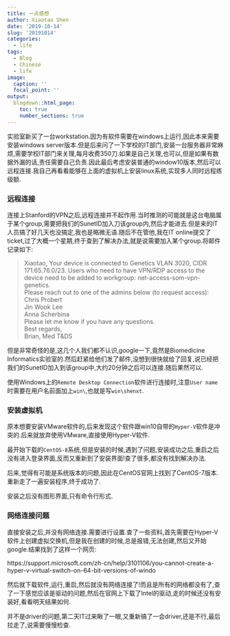 ```yaml
---
title: 一点感想
author: Xiaotao Shen
date: '2019-10-14'
slug: '20191014'
categories:
  - life
tags:
  - Blog
  - Chinese
  - life
image:
  caption: ''
  focal_point: ''
output:
  blogdown::html_page:
    toc: true
    number_sections: true
---
```



实验室新买了一台workstation.因为有软件需要在windows上运行,因此本来需要安装windows server版本.但是后来问了一下学校的IT部门,安装一台服务器非常麻烦,需要学校IT部门来关理,每月收费350刀.如果是自己关理,也可以,但是如果有数据外漏的话,责任需要自己负责.因此最后考虑安装普通的window10版本,然后可以远程连接.我自己再看看能够在上面的虚拟机上安装linux系统,实现多人同时远程练级额.

### 远程连接

连接上Stanford的VPN之后,远程连接并不起作用.当时推测的可能就是这台电脑属于某个group,需要把我们的SunetID加入刀该group内,然后才能进去.但是来的IT人员搞了好几天也没搞定,我也是略微无语.随后不在管他,我在IT online提交了ticket,过了大概一个星期,终于查到了解决办法,就是说需要加入某个group.将邮件记录如下:

> Xiaotao,
Your device is connected to Genetics VLAN 3020, CIDR 171.65.76.0/23. Users who need to have VPN/RDP access to the device need to be added to workgroup: net-access-som-vpn-genetics.    
Please reach out to one of the admins below (to request access):    
Chris Probert   
Jin Wook Lee   
Anna Scherbina   
Please let me know if you have any questions.   
Best regards,  
Brian, Med T&DS   

但是非常奇怪的是,这几个人我们都不认识,google一下,竟然是Biomedicine Informatics实验室的.然后赶紧给他们发了邮件,没想到很快就给了回复,说已经把我们的SunetID加入到该group中,大约20分钟之后可以连接.随后果然可以.

使用Windows上的`Remote Desktop Connection`软件进行连接时,注意`User name`时需要在用户名前面加上`win\`,也就是写`win\shenxt`.

### 安装虚拟机

原本想要安装VMware软件的,后来发现这个软件跟win10自带的`Hyper-V`软件是冲突的.后来就放弃使用VMware,直接使用Hyper-V软件.

最开始下载的`CentOS-8`系统,但是安装的时候,遇到了问题,安装成功之后,重启之后没有进入登录界面,反而又重新到了安装界面!查了很多,都没有找到解决办法.

后来,觉得有可能是系统版本的问题,因此在CentOS官网上找到了CentOS-7版本.重新走了一遍安装程序,终于成功了.

安装之后没有图形界面,只有命令行形式.

### 网络连接问题

直接安装之后,并没有网络连接.需要进行设置.查了一些资料,首先需要在Hyper-V软件上创建虚拟交换机,但是我在创建的时候,总是报错,无法创建,然后又开始google.结果找到了这样一个网页:

https://support.microsoft.com/zh-cn/help/3101106/you-cannot-create-a-hyper-v-virtual-switch-on-64-bit-versions-of-windo

然后就下载软件,运行,重启,然后就没有网络连接了!而且是所有的网络都没有了,查了一下感觉应该是驱动的问题,然后在官网上下载了Intel的驱动,走的时候还没有安装好,看看明天结果如何.

并不是driver的问题,第二天IT过来瞅了一眼,又重新搞了一会driver,还是不行,最后拉走了,说需要慢慢检查.

